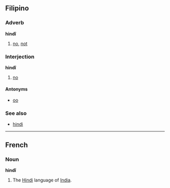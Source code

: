 ==Filipino==
===Adverb===<!-- or particle? -->
'''hindî'''

# [[no]], [[not]]

===Interjection===
'''hindî'''

# [[no]]

====Antonyms====
*[[oo]]

===See also===
*[[hindi]]

----

==French==
===Noun===
'''hindî'''

# The [[Hindi]] language of [[India]].